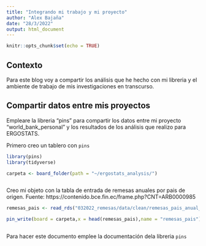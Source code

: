 ```yaml
---
title: "Integrando mi trabajo y mi proyecto"
author: "Alex Bajaña"
date: "28/3/2022"
output: html_document
---
```


```r
knitr::opts_chunk$set(echo = TRUE)
```

## Contexto

Para este blog voy a compartir los análisis que he hecho con mi libreria y el ambiente de trabajo de mis investigaciones en transcurso. 

## Compartir datos entre mis proyectos

Empleare la libreria "pins" para compartir los datos entre mi proyecto "world_bank_personal" y los resultados de los análisis que realizo para ERGOSTATS. 

Primero creo un tablero con `pins`
```r
library(pins)
library(tidyverse)

carpeta <- board_folder(path = "~/ergostats_analysis/")



```
Creo mi objeto con la tabla de entrada de remesas anuales por pais de origen. Fuente: https://contenido.bce.fin.ec/frame.php?CNT=ARB0000985

```r
remesas_pais <- read_rds("032022_remesas/data/clean/remesas_pais_anual_25032022.rds")

pin_write(board = carpeta,x = head(remesas_pais),name = "remesas_pais")



```

Para hacer este documento emplee la documentación dela libreria `pins`